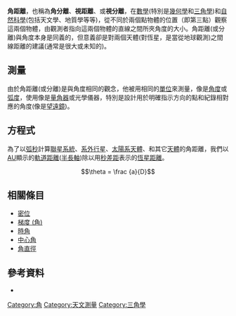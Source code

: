 '''角距離'''，也稱為'''角分離'''、'''視距離'''、或'''視分離'''，在[[數學|數學]](特別是[[幾何學|幾何學]]和[[三角學|三角學]])和[[自然科學|自然科學]](包括天文學、地質學等等)，從不同於兩個點物體的位置（即第三點）觀察這兩個物體，由觀測者指向這兩個物體的直線之間所夾角度的大小。角距離(或分離)與角度本身是同義的，但意義卻是對兩個天體(對恆星，是當從地球觀測)之間線距離的建議(通常是很大或未知的)。

== 測量 ==
由於角距離(或分離)是與角度相同的觀念，他被用相同的[[測量單位|單位]]來測量，像是[[角度|角度]]或[[弧度|弧度]]，使用像是[[量角器|量角器]]或光學儀器，特別是設計用於明確指示方向的點和紀錄相對應的角度(像是[[望遠鏡|望遠鏡]])。

== 方程式 ==
為了以[[弧秒|弧秒]]計算[[聯星系統|聯星系統]]、[[系外行星|系外行星]]、[[太陽系|太陽系天體]]、和其它[[天體|天體]]的角距離，我們以[[天文單位|AU]]顯示的[[半長軸|軌道距離]]([[半長軸|半長軸]])除以用[[秒差距|秒差距]]表示的[[恆星距離|恆星距離]]。

:<math>\theta = \frac {a}{D} </math>

== 相關條目 ==
* [[密位|密位]]
* [[梯度_(角)|梯度 (角)]]
* [[時角|時角]]
* [[中心角|中心角]]
* [[角直徑|角直徑]]

== 參考資料 ==
*{{MathWorld|title=Angular Distance|urlname=AngularDistance}}

{{DEFAULTSORT:Angular Distance}}
[[Category:角|Category:角]]
[[Category:天文測量|Category:天文測量]]
[[Category:三角學|Category:三角學]]